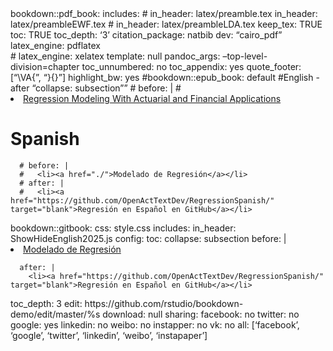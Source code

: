 bookdown::pdf_book:
  includes:
#    in_header: latex/preamble.tex
     in_header: latex/preambleEWF.tex
#     in_header: latex/preambleLDA.tex
  keep_tex: TRUE
  toc: TRUE
  toc_depth: '3'
  citation_package: natbib
  dev: "cairo_pdf"
  latex_engine: pdflatex  
#  latex_engine: xelatex
  template: null
  pandoc_args: --top-level-division=chapter
  toc_unnumbered: no
  toc_appendix: yes
  quote_footer: ["\\VA{", "}{}"]
  highlight_bw: yes
#bookdown::epub_book: default
#English - after "collapse: subsection""
      # before: |
      #   <li><a href="./">Regression Modeling With Actuarial and Financial Applications</a></li>
# Spanish
      # before: |
      #   <li><a href="./">Modelado de Regresión</a></li>
      # after: |
      #   <li><a href="https://github.com/OpenActTextDev/RegressionSpanish/" target="blank">Regresión en Español en GitHub</a></li>
bookdown::gitbook:
  css: style.css
  includes:
    in_header: ShowHideEnglish2025.js
  config:
    toc:
      collapse: subsection
      before: |
        <li><a href="./">Modelado de Regresión</a></li>
      after: |
        <li><a href="https://github.com/OpenActTextDev/RegressionSpanish/" target="blank">Regresión en Español en GitHub</a></li>
  toc_depth: 3
  edit:   https://github.com/rstudio/bookdown-demo/edit/master/%s
  download: null
  sharing:
    facebook: no
    twitter: no
    google: yes
    linkedin: no
    weibo: no
    instapper: no
    vk: no
    all: ['facebook', 'google', 'twitter', 'linkedin', 'weibo', 'instapaper']
